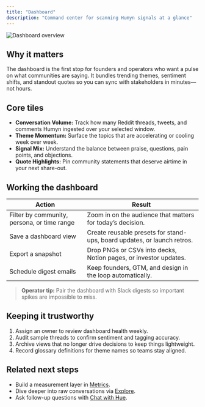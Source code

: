 ```yaml
---
title: "Dashboard"
description: "Command center for scanning Humyn signals at a glance"
---
```


![Dashboard overview](../images/hero-light.png)

## Why it matters

The dashboard is the first stop for founders and operators who want a pulse on what communities are saying. It bundles trending themes, sentiment shifts, and standout quotes so you can sync with stakeholders in minutes—not hours.

## Core tiles

- **Conversation Volume:** Track how many Reddit threads, tweets, and comments Humyn ingested over your selected window.  
- **Theme Momentum:** Surface the topics that are accelerating or cooling week over week.  
- **Signal Mix:** Understand the balance between praise, questions, pain points, and objections.  
- **Quote Highlights:** Pin community statements that deserve airtime in your next share-out.

## Working the dashboard

| Action | Result |
| --- | --- |
| Filter by community, persona, or time range | Zoom in on the audience that matters for today’s decision. |
| Save a dashboard view | Create reusable presets for stand-ups, board updates, or launch retros. |
| Export a snapshot | Drop PNGs or CSVs into decks, Notion pages, or investor updates. |
| Schedule digest emails | Keep founders, GTM, and design in the loop automatically. |

> **Operator tip:** Pair the dashboard with Slack digests so important spikes are impossible to miss.

## Keeping it trustworthy

1. Assign an owner to review dashboard health weekly.  
2. Audit sample threads to confirm sentiment and tagging accuracy.  
3. Archive views that no longer drive decisions to keep things lightweight.  
4. Record glossary definitions for theme names so teams stay aligned.

## Related next steps

- Build a measurement layer in [Metrics](metrics).  
- Dive deeper into raw conversations via [Explore](explore).  
- Ask follow-up questions with [Chat with Hue](chat-with-hue).
